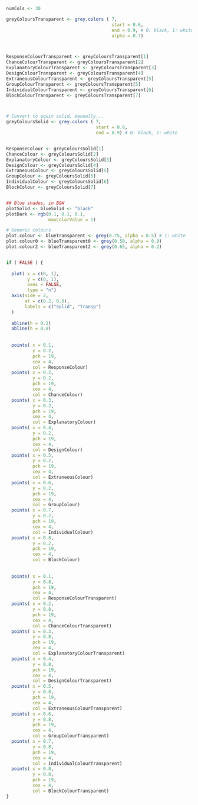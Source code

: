 
```r
numCols <- 30

greyColoursTransparent <- grey.colors ( 7, 
                                        start = 0.6, 
                                        end = 0.9, # 0: black, 1: white
                                        alpha = 0.7)



ResponseColourTransparent <- greyColoursTransparent[1] 
ChanceColourTransparent <- greyColoursTransparent[2]
ExplanatoryColourTransparent <- greyColoursTransparent[3]
DesignColourTransparent <- greyColoursTransparent[4]
ExtraneousColourTransparent <- greyColoursTransparent[5]
GroupColourTransparent <- greyColoursTransparent[5]
IndividualColourTransparent <- greyColoursTransparent[6]
BlockColourTransparent <- greyColoursTransparent[7]



# Convert to equiv solid, manually...
greyColoursSolid <- grey.colors ( 7, 
                                  start = 0.6, 
                                  end = 0.9) # 0: black, 1: white


ResponseColour <- greyColoursSolid[1] 
ChanceColour <- greyColoursSolid[2]
ExplanatoryColour <- greyColoursSolid[3]
DesignColour <- greyColoursSolid[4]
ExtraneousColour <- greyColoursSolid[5]
GroupColour <- greyColoursSolid[5]
IndividualColour <- greyColoursSolid[6]
BlockColour <- greyColoursSolid[7]


## Blue shades, in B&W
plotSolid <- blueSolid <- "black"
plotDark <- rgb(0.1, 0.1, 0.1, 
                maxColorValue = 1)

# Generic colours    
plot.colour <- blueTransparent <- grey(0.75, alpha = 0.5) # 1: white
plot.colour0 <- blueTransparent0 <- grey(0.50, alpha = 0.8)
plot.colour2 <- blueTransparent2 <- grey(0.65, alpha = 0.2)


if ( FALSE ) {
  
  plot( x = c(0, 1),
        y = c(0, 1),
        axes = FALSE,
        type = "n")
  axis(side = 2,
       at = c(0.2, 0.8),
       labels = c("Solid", "Transp") 
  )
  
  abline(h = 0.2)
  abline(h = 0.8)
  
  
  points( x = 0.1, 
          y = 0.2,
          pch = 19,
          cex = 4,
          col = ResponseColour)
  points( x = 0.2, 
          y = 0.2,
          pch = 19,
          cex = 4,
          col = ChanceColour)
  points( x = 0.3, 
          y = 0.2,
          pch = 19,
          cex = 4,
          col = ExplanatoryColour)
  points( x = 0.4, 
          y = 0.2,
          pch = 19,
          cex = 4,
          col = DesignColour)
  points( x = 0.5, 
          y = 0.2,
          pch = 19,
          cex = 4,
          col = ExtraneousColour)
  points( x = 0.6, 
          y = 0.2,
          pch = 19,
          cex = 4,
          col = GroupColour)
  points( x = 0.7, 
          y = 0.2,
          pch = 19,
          cex = 4,
          col = IndividualColour)
  points( x = 0.8, 
          y = 0.2,
          pch = 19,
          cex = 4,
          col = BlockColour)
  
  
  points( x = 0.1, 
          y = 0.8,
          pch = 19,
          cex = 4,
          col = ResponseColourTransparent)
  points( x = 0.2, 
          y = 0.8,
          pch = 19,
          cex = 4,
          col = ChanceColourTransparent)
  points( x = 0.3, 
          y = 0.8,
          pch = 19,
          cex = 4,
          col = ExplanatoryColourTransparent)
  points( x = 0.4, 
          y = 0.8,
          pch = 19,
          cex = 4,
          col = DesignColourTransparent)
  points( x = 0.5, 
          y = 0.8,
          pch = 19,
          cex = 4,
          col = ExtraneousColourTransparent)
  points( x = 0.6, 
          y = 0.8,
          pch = 19,
          cex = 4,
          col = GroupColourTransparent)
  points( x = 0.7, 
          y = 0.8,
          pch = 19,
          cex = 4,
          col = IndividualColourTransparent)
  points( x = 0.8, 
          y = 0.8,
          pch = 19,
          cex = 4,
          col = BlockColourTransparent)        
}
```
